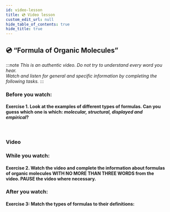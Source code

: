 ```yaml
---
id: video-lesson
title: 💿 Video lesson
custom_edit_url: null
hide_table_of_contents: true
hide_title: true
---
```



## 💿 “Formula of Organic Molecules”

:::note
_This is an authentic video. Do not try to understand every word you hear._  
_Watch and listen for general and specific information by completing the following tasks._
:::

### Before you watch:

#### Exercise 1. Look at the examples of different types of formulas. Can you guess which one is which: _molecular, structural, displayed and empirical_?

<br />
<Frame src="https://learningapps.org/watch?v=pae6tm3a321" height="370px" />

### Video

<Player url="https://youtu.be/9SX-iWpi98g" />

### While you watch:

#### Exercise 2. Watch the video and complete the information about formulas of organic molecules WITH NO MORE THAN THREE WORDS from the video. PAUSE the video where necessary.

<Frame src="https://learningapps.org/watch?v=pzvgkucq521" height="1200px" />

### After you watch:

#### Exercise 3: Match the types of formulas to their definitions:

<Frame src="https://learningapps.org/watch?v=pu1fy2da521" height="640px" />
